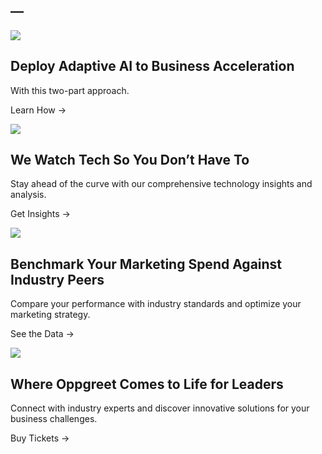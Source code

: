---
---

::: {.hero-section}
::: {.hero-background}
![](images/glass_building.jpg)
:::

::: {.hero-content}
# Deploy Adaptive AI to Business Acceleration

With this two-part approach.

[Learn How →]{.cta-button}
:::
:::

::: {.content-cards}
::: {.card .card-with-image}
::: {.card-background}
![](images/building_square.png)
:::
::: {.card-content}
## We Watch Tech So You Don't Have To

Stay ahead of the curve with our comprehensive technology insights and analysis.

[Get Insights →]{.card-cta}
:::
:::

::: {.card .card-with-image}
::: {.card-background}
![](images/global_business.jpg)
:::
::: {.card-content}
## Benchmark Your Marketing Spend Against Industry Peers

Compare your performance with industry standards and optimize your marketing strategy.

[See the Data →]{.card-cta}
:::
:::

::: {.card .card-with-image}
::: {.card-background}
![](images/meeting.jpg)
:::
::: {.card-content}
## Where Oppgreet Comes to Life for Leaders

Connect with industry experts and discover innovative solutions for your business challenges.

[Buy Tickets →]{.card-cta}
:::
:::
:::
